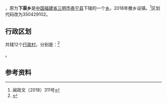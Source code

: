 {{中国乡级行政区|35/04/29/204/000
| 行政区全称 = 下渠乡
| 景观照片文件名 =
| 景观照片描述 =
| 汉语拼音 =
| 通用拼音 =
| 注音符號 =
| 其它标音类型1 =
| 其它标音1 =
| 其它标音类型2 =
| 其它标音2 =
| 其它语言类型1 =
| 其它语言地名1 =
| 其它语言类型2 =
| 其它语言地名2 =
| 上级行政区 = [[福建省|福建省]][[三明市|三明市]][[泰宁县|泰宁县]]
| 行政区类别 = [[乡|乡]]
| 总面积 =
| 户籍人口 =
| 户籍人口年份 =
| 常住人口 =
| 常住人口年份 =
| 人口密度 =
| 行政区划 =
| 官方网站 =
| 政府驻地 =
| 邮政编码 =354404
| 毗邻行政区 =
| 位置图文件名 =
| 位置图描述 =
}}
'''{{PAGENAMEBASE}}'''，原为'''下渠乡'''是[[中华人民共和国|中国]][[福建省|福建省]][[三明市|三明市]][[泰宁县|泰宁县]]下辖的一个[[乡|乡]]。2018年撤乡设镇。<ref>闽政文〔2018〕311号</ref>区划代码改为350429102。

== 行政区划 ==
{{PAGENAMEBASE}}共辖12个[[行政村|行政村]]，分别是：<ref>{{PRC admin/ref sgc|35/04/29/204/000}}</ref>

{{PRC admin/children|35/04/29/204/000}}。

==参考资料==
{{reflist}}

{{PRC admin/navcat|35/04/29/204/000}}
